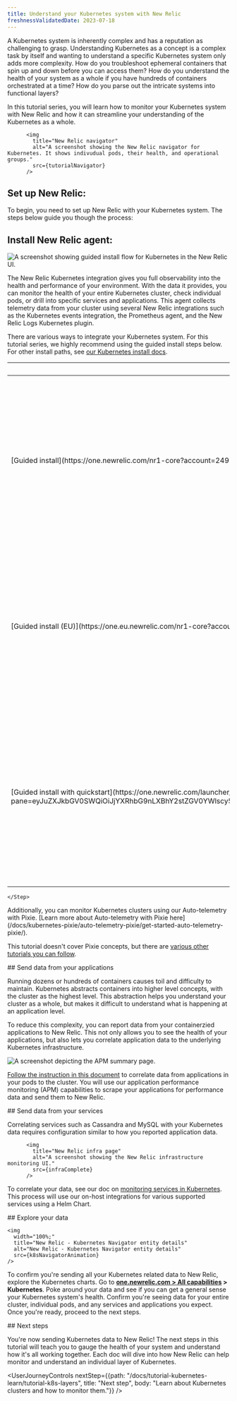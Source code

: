 ```yaml
---
title: Understand your Kubernetes system with New Relic
freshnessValidatedDate: 2023-07-18
---
```








A Kubernetes system is inherently complex and has a reputation as challenging to grasp. Understanding Kubernetes as a concept is a complex task by itself and wanting to understand a specific Kubernetes system only adds more complexity. How do you troubleshoot ephemeral containers that spin up and down before you can access them? How do you understand the health of your system as a whole if you have hundreds of containers orchestrated at a time? How do you parse out the intricate systems into functional layers?

In this tutorial series, you will learn how to monitor your Kubernetes system with New Relic and how it can streamline your understanding of the Kubernetes as a whole. 

          <img
            title="New Relic navigator"
            alt="A screenshot showing the New Relic navigator for Kubernetes. It shows indivudual pods, their health, and operational groups."
            src={tutorialNavigator}
          />

##  Set up New Relic:

To begin, you need to set up New Relic with your Kubernetes system. The steps below guide you though the process:

<Steps>
    <Step>

## Install New Relic agent: 

<img
  title="New Relic guided install"
  alt="A screenshot showing guided install flow for Kubernetes in the New Relic UI."
  src={tutorialInstall}
/>

The New Relic Kubernetes integration gives you full observability into the health and performance of your environment. With the data it provides, you can monitor the health of your entire Kubernetes cluster, check individual pods, or drill into specific services and applications. This agent collects telemetry data from your cluster using several New Relic integrations such as the Kubernetes events integration, the Prometheus agent, and the New Relic Logs Kubernetes plugin.

There are various ways to integrate your Kubernetes system. For this tutorial series, we highly recommend using the guided install steps below. For other install paths, see [our Kubernetes install docs](/docs/kubernetes-pixie/kubernetes-integration/installation/kubernetes-integration-install-configure/).

<table>
  <thead>
    <tr>
      <th style={{ width: "200px" }}>
        Guided install option
      </th>
      <th>
        Description
      </th>
    </tr>
  </thead>
    <tbody>
    <tr>
      <td>
        [Guided install](https://one.newrelic.com/nr1-core?account=2498654&state=d1aae74b-0ad6-b0f3-093d-cc89ecf89234)
      </td>
      <td>
        Use this if your New Relic organization does **not** use the [EU](/docs/using-new-relic/welcome-new-relic/get-started/our-eu-us-region-data-centers) data center, and you don't need the bonus dashboards and alerts from the quickstart.
      </td>
    </tr>
    <tr>
      <td>
        [Guided install (EU)](https://one.eu.newrelic.com/nr1-core?account=2498654&state=d1aae74b-0ad6-b0f3-093d-cc89ecf89234)
      </td>
      <td>
        Use this if your New Relic organization uses the [EU](/docs/using-new-relic/welcome-new-relic/get-started/our-eu-us-region-data-centers) data center, and you don't need the bonus dashboards and alerts from the quickstart.
      </td>
    </tr>
    <tr>
      <td>
        [Guided install with quickstart](https://one.newrelic.com/launcher/catalog-pack-details.launcher/?pane=eyJuZXJkbGV0SWQiOiJjYXRhbG9nLXBhY2stZGV0YWlscy5jYXRhbG9nLXBhY2stY29udGVudHMiLCJxdWlja3N0YXJ0SWQiOiI4OGE3OWY1Mi04MWMxLTRmYTItOTlmOC0zY2I1YjAxMmYxNjAifQ==)
      </td>
      <td>
        Use this option if your New Relic organization does **not** use the [EU](/docs/using-new-relic/welcome-new-relic/get-started/our-eu-us-region-data-centers) data center, and you also want to install some bonus dashboards and alerts from the quickstart.
      </td>
    </tr>
    </tbody>
</table>    

    </Step>

<Callout variant="tip">
Additionally, you can monitor Kubernetes clusters using our Auto-telemetry with Pixie. [Learn more about Auto-telemetry with Pixie here](/docs/kubernetes-pixie/auto-telemetry-pixie/get-started-auto-telemetry-pixie/). 

This tutorial doesn't cover Pixie concepts, but there are [various other tutorials you can follow](https://docs.px.dev/tutorials/pixie-101/).
</Callout>

<Step>
## Send data from your applications

Running dozens or hundreds of containers causes toil and difficulty to maintain. Kubernetes abstracts containers into higher level concepts, with the cluster as the highest level. This abstraction helps you understand your cluster as a whole, but makes it difficult to understand what is happening at an application level. 

To reduce this complexity, you can report data from your containerzied applications to New Relic. This not only allows you to see the health of your applications, but also lets you correlate application data to the underlying Kubernetes infrastructure.

<img
    title="apm summary page"
    alt="A screenshot depicting the APM summary page."
    src={apmApmCompleteSummaryPage}
/>

[Follow the instruction in this document](/docs/kubernetes-pixie/kubernetes-integration/advanced-configuration/link-apm-applications-kubernetes/) to correlate data from applications in your pods to the cluster. You will use our application performance monitoring (APM) capabilities to scrape your applications for performance data and send them to New Relic.
</Step>

<Step>
## Send data from your services

Correlating services such as Cassandra and MySQL with your Kubernetes data requires configuration similar to how you reported application data. 


          <img
            title="New Relic infra page"
            alt="A screenshot showing the New Relic infrastructure monitoring UI."
            src={infraComplete}
          />

To correlate your data, see our doc on [monitoring services in Kubernetes](/docs/kubernetes-pixie/kubernetes-integration/advanced-configuration/monitor-services/monitor-services-running-kubernetes/). This process will use our on-host integrations for various supported services using a Helm Chart.

</Step>
<Step>
## Explore your  data

    <img
      width="100%;"
      title="New Relic - Kubernetes Navigator entity details"
      alt="New Relic - Kubernetes Navigator entity details"
      src={k8sNavigatorAnimation}
    />

To confirm you're sending all your Kubernetes related data to New Relic, explore the Kubernetes charts. Go to **[one.newrelic.com > All capabilities](https://one.newrelic.com/all-capabilities) > Kubernetes**. Poke around your data and see if you can get a general sense your Kubernetes system's health. Confirm you're seeing data for your entire cluster, individual pods, and any services and applications you expect. Once you're ready, proceed to the next steps.


</Step>
</Steps>
## Next steps

You're now sending Kubernetes data to New Relic! The next steps in this tutorial will teach you to gauge the health of your system and understand how it's all working together. Each doc will dive into how New Relic can help monitor and understand an individual layer of Kubernetes.

<UserJourneyControls
    nextStep={{path: "/docs/tutorial-kubernetes-learn/tutorial-k8s-layers", title: "Next step", body: "Learn about Kubernetes clusters and how to monitor them."}}
/>
